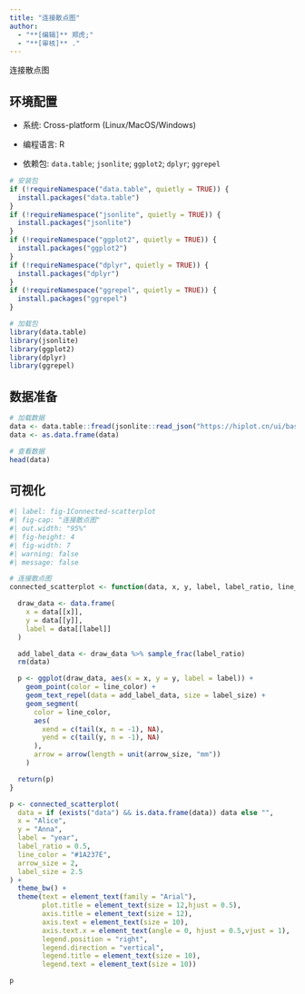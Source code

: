 ```yaml
---
title: "连接散点图"
author:
  - "**[编辑]** 郑虎;"
  - "**[审核]** ."
---
```


连接散点图

## 环境配置

-   系统: Cross-platform (Linux/MacOS/Windows)

-   编程语言: R

-   依赖包: `data.table`; `jsonlite`; `ggplot2`; `dplyr`; `ggrepel`

```r
# 安装包
if (!requireNamespace("data.table", quietly = TRUE)) {
  install.packages("data.table")
}
if (!requireNamespace("jsonlite", quietly = TRUE)) {
  install.packages("jsonlite")
}
if (!requireNamespace("ggplot2", quietly = TRUE)) {
  install.packages("ggplot2")
}
if (!requireNamespace("dplyr", quietly = TRUE)) {
  install.packages("dplyr")
}
if (!requireNamespace("ggrepel", quietly = TRUE)) {
  install.packages("ggrepel")
}

# 加载包
library(data.table)
library(jsonlite)
library(ggplot2)
library(dplyr)
library(ggrepel)
```

## 数据准备

```r
# 加载数据
data <- data.table::fread(jsonlite::read_json("https://hiplot.cn/ui/basic/connected-scatterplot/data.json")$exampleData$textarea[[1]])
data <- as.data.frame(data)

# 查看数据
head(data)
```

## 可视化

```r
#| label: fig-1Connected-scatterplot
#| fig-cap: "连接散点图"
#| out.width: "95%"
#| fig-height: 4
#| fig-width: 7
#| warning: false
#| message: false

# 连接散点图
connected_scatterplot <- function(data, x, y, label, label_ratio, line_color, arrow_size, label_size) {

  draw_data <- data.frame(
    x = data[[x]],
    y = data[[y]],
    label = data[[label]]
  )

  add_label_data <- draw_data %>% sample_frac(label_ratio)
  rm(data)

  p <- ggplot(draw_data, aes(x = x, y = y, label = label)) +
    geom_point(color = line_color) +
    geom_text_repel(data = add_label_data, size = label_size) +
    geom_segment(
      color = line_color,
      aes(
        xend = c(tail(x, n = -1), NA),
        yend = c(tail(y, n = -1), NA)
      ),
      arrow = arrow(length = unit(arrow_size, "mm"))
    )

  return(p)
}

p <- connected_scatterplot(
  data = if (exists("data") && is.data.frame(data)) data else "",
  x = "Alice",
  y = "Anna",
  label = "year",
  label_ratio = 0.5,
  line_color = "#1A237E",
  arrow_size = 2,
  label_size = 2.5
) +
  theme_bw() +
  theme(text = element_text(family = "Arial"),
        plot.title = element_text(size = 12,hjust = 0.5),
        axis.title = element_text(size = 12),
        axis.text = element_text(size = 10),
        axis.text.x = element_text(angle = 0, hjust = 0.5,vjust = 1),
        legend.position = "right",
        legend.direction = "vertical",
        legend.title = element_text(size = 10),
        legend.text = element_text(size = 10))

p
```



